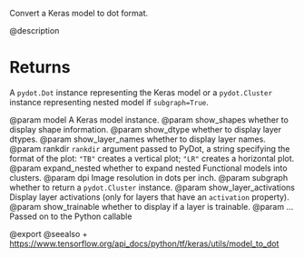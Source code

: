 Convert a Keras model to dot format.

@description

# Returns
A `pydot.Dot` instance representing the Keras model or
a `pydot.Cluster` instance representing nested model if
`subgraph=True`.

@param model A Keras model instance.
@param show_shapes whether to display shape information.
@param show_dtype whether to display layer dtypes.
@param show_layer_names whether to display layer names.
@param rankdir `rankdir` argument passed to PyDot,
    a string specifying the format of the plot: `"TB"`
    creates a vertical plot; `"LR"` creates a horizontal plot.
@param expand_nested whether to expand nested Functional models
    into clusters.
@param dpi Image resolution in dots per inch.
@param subgraph whether to return a `pydot.Cluster` instance.
@param show_layer_activations Display layer activations (only for layers that
    have an `activation` property).
@param show_trainable whether to display if a layer is trainable.
@param ... Passed on to the Python callable

@export
@seealso
+ <https://www.tensorflow.org/api_docs/python/tf/keras/utils/model_to_dot>
